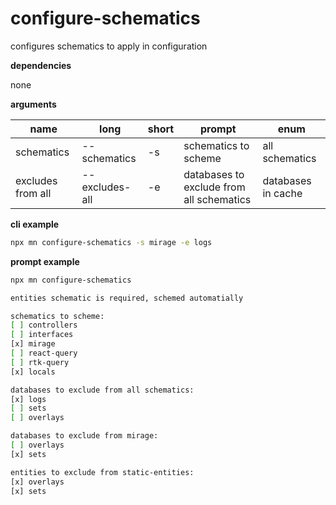 # configure-schematics

configures schematics to apply in configuration

**dependencies**

none

**arguments**

| name              | long           | short | prompt                                   | enum               |
| ----------------- | -------------- | ----- | ---------------------------------------- | ------------------ |
| schematics        | --schematics   | -s    | schematics to scheme                     | all schematics     |
| excludes from all | --excludes-all | -e    | databases to exclude from all schematics | databases in cache |

**cli example**

```sh title="terminal"
npx mn configure-schematics -s mirage -e logs
```

**prompt example**

```sh title="terminal"
npx mn configure-schematics
```

```sh
entities schematic is required, schemed automatially

schematics to scheme:
[ ] controllers
[ ] interfaces
[x] mirage
[ ] react-query
[ ] rtk-query
[x] locals

databases to exclude from all schematics:
[x] logs
[ ] sets
[ ] overlays

databases to exclude from mirage:
[ ] overlays
[x] sets

entities to exclude from static-entities:
[x] overlays
[x] sets
```
